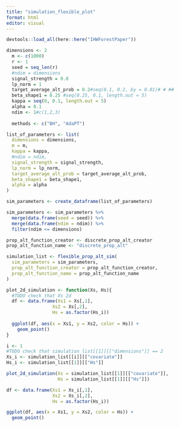 ```yaml
---
title: "simulation_flexible_plot"
format: html
editor: visual
---
```


```r
devtools::load_all(here::here("IHWForestPaper"))
```

```r
dimensions <- 2
  m <- c(1000)
  r <- 1
  seed = seq_len(r)
  #ndim = dimensions
  signal_strength = 0.8
  lp_norm = 1
  target_average_alt_prob = 0.2#seq(0.1, 0.2, by = 0.01)# # ##
  beta_shape1 = 0.25 #seq(0.25, 0.1, length.out = 5)
  kappa = seq(0, 0.1, length.out = 5)
  alpha = 0.1
  ndim <- 1#c(1,2,3)
  
  methods <- c("BH", "AdaPT")
```

```r
list_of_parameters <- list(
  dimensions = dimensions,
  m = m, 
  kappa = kappa,
  #ndim = ndim,
  signal_strength = signal_strength,
  lp_norm = lp_norm,
  target_average_alt_prob = target_average_alt_prob,
  beta_shape1 = beta_shape1,
  alpha = alpha
)

sim_parameters <- create_dataframe(list_of_parameters)

sim_parameters <- sim_parameters %>% 
  merge(data.frame(seed = seed)) %>% 
  merge(data.frame(ndim = ndim)) %>%
  filter(ndim <= dimensions)
```

```r
prop_alt_function_creator <- discrete_prop_alt_creator
prop_alt_function_name <- "discrete_prop_alt"
```

```r
simulation_list <- flexible_prop_alt_sim(
  sim_parameters = sim_parameters,
  prop_alt_function_creator = prop_alt_function_creator,
  prop_alt_function_name = prop_alt_function_name
)
```

```r
plot_2d_simulation <- function(Xs, Hs){
  #TODO check that Xs 2d
  df <- data.frame(Xs1 = Xs[,1],
                 Xs2 = Xs[,2],
                 Hs = as.factor(Hs_i))
  
  ggplot(df, aes(x = Xs1, y = Xs2, color = Hs)) +
    geom_point()
}
```

```r
i <- 1
#TODO check that simulation_list[[1]][["dimensions"]] == 2
Xs_i <- simulation_list[[i]][["covariate"]]
Hs_i <- simulation_list[[1]][["Hs"]]
```

```r
plot_2d_simulation(Xs = simulation_list[[1]][["covariate"]],
                   Hs = simulation_list[[1]][["Hs"]])
```

```r
df <- data.frame(Xs1 = Xs_i[,1],
                 Xs2 = Xs_i[,2],
                 Hs = as.factor(Hs_i))
```

```r
ggplot(df, aes(x = Xs1, y = Xs2, color = Hs)) +
  geom_point()
```

